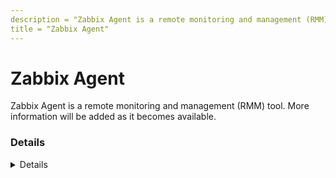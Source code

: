 ```yaml
---
description = "Zabbix Agent is a remote monitoring and management (RMM) tool. More information will be added as it becomes available."
title = "Zabbix Agent"
---
```




# Zabbix Agent

Zabbix Agent is a remote monitoring and management (RMM) tool. More information will be added as it becomes available.

### Details
<Details author={""}
         category={""}
         created={""}
         website={""}
         lastModified={"2024-02-14"}
         privileges={""}
         free={ false }
         verification={ false }
/>

#### Installation Paths
<Card code={ ["zabbix_agent*.exe"] }/>





### Forensic Artifacts




#### Network Artifacts
<EuiSpacer size="xl"/>
<NetworkArtifactsTable data={ [{"Description": "Known remote domains", "Domains": ["user_managed", "zabbix.com"], "Ports": []}] }/>




### Detections
- Detects potential network activity of Zabbix Agent RMM tool
  - [Sigma Rule](https://github.com/magicsword-io/LOLRMM/blob/main/detections/sigma/zabbix_agent_network_sigma.yml)
- Detects potential processes activity of Zabbix Agent RMM tool
  - [Sigma Rule](https://github.com/magicsword-io/LOLRMM/blob/main/detections/sigma/zabbix_agent_processes_sigma.yml)

### References
- [https://www.zabbix.com/documentation/current/en/manual/appendix/install/windows_agent](https://www.zabbix.com/documentation/current/en/manual/appendix/install/windows_agent)


